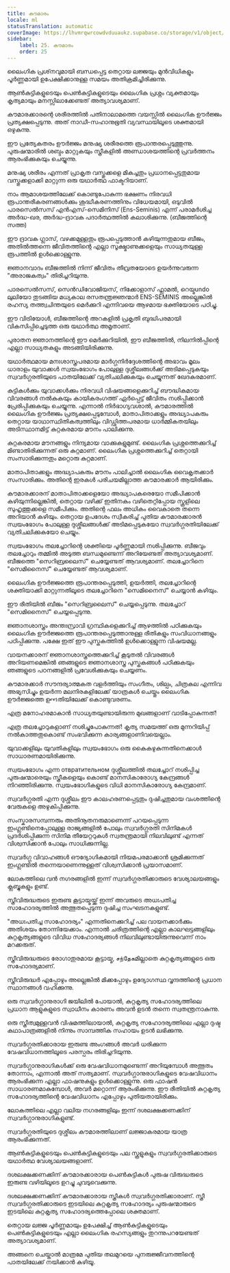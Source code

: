 ```yaml
---
title: കൗമാരം
locale: ml
statusTranslation: automatic
coverImage: https://lhvmrqwrcowdvduuaukz.supabase.co/storage/v1/object/public/strapi-uploads/small_cover-educacion-fundamental.webp-2d51a7828a2b1309555be27f7e2a61a0.webp
sidebar:
    label: 25. കൗമാരം
    order: 25
---
```

ലൈംഗിക പ്രശ്‌നവുമായി ബന്ധപ്പെട്ട തെറ്റായ ലജ്ജയും മുൻവിധികളും പൂർണ്ണമായി ഉപേക്ഷിക്കാനുള്ള സമയം അതിക്രമിച്ചിരിക്കുന്നു.

ആൺകുട്ടികളുടെയും പെൺകുട്ടികളുടെയും ലൈംഗിക പ്രശ്നം വ്യക്തമായും കൃത്യമായും മനസ്സിലാക്കേണ്ടത് അത്യാവശ്യമാണ്.

കൗമാരക്കാരന്റെ ശരീരത്തിൽ പതിനാലാമത്തെ വയസ്സിൽ ലൈംഗിക ഊർജ്ജം പ്രത്യക്ഷപ്പെടുന്നു. അത് നാഡീ-സഹാനുഭൂതി വ്യവസ്ഥയിലൂടെ ശക്തമായി ഒഴുകുന്നു.

ഈ പ്രത്യേകതരം ഊർജ്ജം മനുഷ്യ ശരീരത്തെ രൂപാന്തരപ്പെടുത്തുന്നു. പുരുഷന്മാരിൽ ശബ്ദം മാറ്റുകയും സ്ത്രീകളിൽ അണ്ഡാശയത്തിന്റെ പ്രവർത്തനം ആരംഭിക്കുകയും ചെയ്യുന്നു.

മനുഷ്യ ശരീരം എന്നത് പ്രാകൃത വസ്തുക്കളെ മികച്ചതും പ്രധാനപ്പെട്ടതുമായ വസ്തുക്കളാക്കി മാറ്റുന്ന ഒരു യഥാർത്ഥ ഫാക്ടറിയാണ്.

നാം ആമാശയത്തിലേക്ക് കൊണ്ടുപോകുന്ന ഭക്ഷണം നിരവധി രൂപാന്തരീകരണങ്ങൾക്കും ശുദ്ധീകരണത്തിനും വിധേയമായി, ഒടുവിൽ പാരസെൽസസ് എൻ‌എസ്-സെമിനിസ് (Ens-Seminis) എന്ന് പരാമർശിച്ച അർദ്ധ-ഖര, അർദ്ധ-ദ്രാവക പദാർത്ഥത്തിൽ കലാശിക്കുന്നു. (ബീജത്തിന്റെ സത്ത)

ഈ ദ്രാവക ഗ്ലാസ്, വഴക്കമുള്ളതും രൂപപ്പെടുത്താൻ കഴിയുന്നതുമായ ബീജം, അതിൽത്തന്നെ ജീവിതത്തിന്റെ എല്ലാ സൂക്ഷ്മാണുക്കളെയും സാധ്യതയുള്ള രൂപത്തിൽ ഉൾക്കൊള്ളുന്നു.

ജ്ഞാനവാദം ബീജത്തിൽ നിന്ന് ജീവിതം തീവ്രതയോടെ ഉയർന്നുവരുന്ന "അരാജകത്വം" തിരിച്ചറിയുന്നു.

പാരസെൽസസ്, സെൻഡി‌വോജിയസ്, നിക്കോളാസ് ഫ്ലാമൽ, റെയ്മundo ലുലിയോ തുടങ്ങിയ മധ്യകാല രസതന്ത്രജ്ഞന്മാർ ENS-SEMINIS അല്ലെങ്കിൽ രഹസ്യ തത്ത്വചിന്തയുടെ മെർക്കുറി എന്നിവയെ ആഴമായ ഭക്തിയോടെ പഠിച്ചു.

ഈ വിട്രിയോൾ, ബീജത്തിന്റെ അറകളിൽ പ്രകൃതി ബുദ്ധിപരമായി വികസിപ്പിച്ചെടുത്ത ഒരു യഥാർത്ഥ അമൃതാണ്.

പുരാതന ജ്ഞാനത്തിന്റെ ഈ മെർക്കുറിയിൽ, ഈ ബീജത്തിൽ, നിലനിൽപ്പിന്റെ എല്ലാ സാധ്യതകളും അടങ്ങിയിരിക്കുന്നു.

യഥാർത്ഥമായ മനഃശാസ്ത്രപരമായ മാർഗ്ഗനിർദ്ദേശത്തിന്റെ അഭാവം മൂലം ധാരാളം യുവാക്കൾ സ്വയംഭോഗം പോലുള്ള ദുശ്ശീലങ്ങൾക്ക് അടിമപ്പെടുകയും സ്വവർഗ്ഗരതിയുടെ പാതയിലേക്ക് വ്യതിചലിക്കുകയും ചെയ്യുന്നത് ഖേദകരമാണ്.

കുട്ടികൾക്കും യുവാക്കൾക്കും നിരവധി വിഷയങ്ങളെക്കുറിച്ച് ബൗദ്ധികമായ വിവരങ്ങൾ നൽകുകയും കായികരംഗത്ത് ഏർപ്പെട്ട് ജീവിതം നശിപ്പിക്കാൻ പ്രേരിപ്പിക്കുകയും ചെയ്യുന്നു. എന്നാൽ നിർഭാഗ്യവശാൽ, കൗമാരത്തിൽ ലൈംഗിക ഊർജ്ജം പ്രത്യക്ഷപ്പെടുമ്പോൾ, മാതാപിതാക്കളും അദ്ധ്യാപകരും തെറ്റായ യാഥാസ്ഥിതികത്വത്തിലും വിഡ്ഢിത്തപരമായ ധാർമ്മികതയിലും അടിസ്ഥാനമിട്ട് കുറ്റകരമായ മൗനം പാലിക്കുന്നു.

കുറ്റകരമായ മൗനങ്ങളും നിന്ദ്യമായ വാക്കുകളുമുണ്ട്. ലൈംഗിക പ്രശ്നത്തെക്കുറിച്ച് മിണ്ടാതിരിക്കുന്നത് ഒരു കുറ്റമാണ്. ലൈംഗിക പ്രശ്നത്തെക്കുറിച്ച് തെറ്റായി സംസാരിക്കുന്നതും മറ്റൊരു കുറ്റമാണ്.

മാതാപിതാക്കളും അദ്ധ്യാപകരും മൗനം പാലിച്ചാൽ ലൈംഗിക വൈകൃതക്കാർ സംസാരിക്കും. അതിന്റെ ഇരകൾ പരിചയമില്ലാത്ത കൗമാരക്കാർ ആയിരിക്കും.

കൗമാരക്കാരന് മാതാപിതാക്കളെയോ അദ്ധ്യാപകരെയോ സമീപിക്കാൻ കഴിയുന്നില്ലെങ്കിൽ, തെറ്റായ വഴിക്ക് ഇതിനകം വഴിതെറ്റിപ്പോയ സ്കൂളിലെ സുഹൃത്തുക്കളെ സമീപിക്കും. അതിന്റെ ഫലം അധികം വൈകാതെ തന്നെ അറിയാൻ കഴിയും. തെറ്റായ ഉപദേശം സ്വീകരിച്ച് പുതിയ കൗമാരക്കാരൻ സ്വയംഭോഗം പോലുള്ള ദുശ്ശീലങ്ങൾക്ക് അടിമപ്പെടുകയോ സ്വവർഗ്ഗരതിയിലേക്ക് വ്യതിചലിക്കുകയോ ചെയ്യും.

സ്വയംഭോഗം തലച്ചോറിന്റെ ശക്തിയെ പൂർണ്ണമായി നശിപ്പിക്കുന്നു. ബീജവും തലച്ചോറും തമ്മിൽ അടുത്ത ബന്ധമുണ്ടെന്ന് അറിയേണ്ടത് അത്യാവശ്യമാണ്. ബീജത്തെ "സെറിബ്രലൈസ്" ചെയ്യേണ്ടത് ആവശ്യമാണ്. തലച്ചോറിനെ "സെമിനൈസ്" ചെയ്യേണ്ടത് ആവശ്യമാണ്.

ലൈംഗിക ഊർജ്ജത്തെ രൂപാന്തരപ്പെടുത്തി, ഉയർത്തി, തലച്ചോറിന്റെ ശക്തിയാക്കി മാറ്റുന്നതിലൂടെ തലച്ചോറിനെ "സെമിനൈസ്" ചെയ്യാൻ കഴിയും.

ഈ രീതിയിൽ ബീജം "സെറിബ്രലൈസ്" ചെയ്യപ്പെടുന്നു. തലച്ചോറ് "സെമിനൈസ്" ചെയ്യപ്പെടുന്നു.

ജ്ഞാനശാസ്ത്രം അന്തഃസ്രാവി ഗ്രന്ഥികളെക്കുറിച്ച് ആഴത്തിൽ പഠിക്കുകയും ലൈംഗിക ഊർജ്ജത്തെ രൂപാന്തരപ്പെടുത്താനുള്ള രീതികളും സംവിധാനങ്ങളും പഠിപ്പിക്കുന്നു. പക്ഷേ ഇത് ഈ പുസ്തകത്തിൽ ഉൾക്കൊള്ളുന്ന വിഷയമല്ല.

വായനക്കാരന് ജ്ഞാനശാസ്ത്രത്തെക്കുറിച്ച് കൂടുതൽ വിവരങ്ങൾ അറിയണമെങ്കിൽ ഞങ്ങളുടെ ജ്ഞാനശാസ്ത്ര പുസ്തകങ്ങൾ പഠിക്കുകയും ഞങ്ങളുടെ പഠനങ്ങളിൽ പ്രവേശിക്കുകയും ചെയ്യണം.

കൗമാരക്കാർ സൗന്ദര്യാത്മകത വളർത്തിയും സംഗീതം, ശില്പം, ചിത്രകല എന്നിവ അഭ്യസിച്ചും ഉയർന്ന മലനിരകളിലേക്ക് യാത്രകൾ ചെയ്തും ലൈംഗിക ഊർജ്ജത്തെ ഉન્નതിയിലേക്ക് കൊണ്ടുവരണം.

എത്ര മനോഹരമാകാൻ സാധ്യതയുണ്ടായിരുന്ന മുഖങ്ങളാണ് വാടിപ്പോകുന്നത്!

എത്ര തലച്ചോറുകളാണ് നശിച്ചുപോകുന്നത്! കൃത്യ സമയത്ത് ഒരു മുന്നറിയിപ്പ് നൽകാത്തതുകൊണ്ട് സംഭവിക്കുന്ന കാര്യങ്ങളാണിവയെല്ലാം.

യുവാക്കളിലും യുവതികളിലും സ്വയംഭോഗം ഒരു കൈകഴുകുന്നതിനെക്കാൾ സാധാരണമായിരിക്കുന്നു.

സ്വയംഭോഗം എന്ന отвратительном ദുശ്ശീലത്തിൽ തലച്ചോറ് നശിപ്പിച്ച പുരുഷന്മാരെയും സ്ത്രീകളെയും കൊണ്ട് മാനസികാരോഗ്യ കേന്ദ്രങ്ങൾ നിറഞ്ഞിരിക്കുന്നു. സ്വയംഭോഗികളുടെ വിധി മാനസികാരോഗ്യ കേന്ദ്രമാണ്.

സ്വവർഗ്ഗരതി എന്ന ദുശ്ശീലം ഈ കാലഹരണപ്പെട്ടതും ദുഷിച്ചതുമായ വംശത്തിന്റെ വേരുകളെ അഴുകിപ്പിക്കുന്നു.

സംസ്കാരസമ്പന്നരും അതിനൂതനരുമാണെന്ന് പറയപ്പെടുന്ന ഇംഗ്ലണ്ടിനെപ്പോലുള്ള രാജ്യങ്ങളിൽ പോലും സ്വവർഗ്ഗരതി സിനിമകൾ പ്രദർശിപ്പിക്കുന്ന സിനിമ തീയേറ്ററുകൾ സ്വതന്ത്രമായി നിലവിലുണ്ട് എന്നത് വിശ്വസിക്കാൻ പോലും സാധിക്കുന്നില്ല.

സ്വവർഗ്ഗ വിവാഹങ്ങൾ ഔദ്യോഗികമായി നിയമപരമാക്കാൻ ശ്രമിക്കുന്നത് ഇംഗ്ലണ്ടിൽ തന്നെയാണെന്നുള്ളത് വിശ്വസിക്കാൻ പ്രയാസമാണ്.

ലോകത്തിലെ വൻ നഗരങ്ങളിൽ ഇന്ന് സ്വവർഗ്ഗരതിക്കാരുടെ വേശ്യാലയങ്ങളും ക്ലബ്ബുകളും ഉണ്ട്.

സ്ത്രീവിരുദ്ധരുടെ ഇരുണ്ട കൂട്ടായ്മയ്ക്ക് ഇന്ന് അവരുടെ അധഃപതിച്ച സാഹോദര്യത്തിൽ അത്ഭുതപ്പെടുന്ന ദുഷിച്ച സംഘടനകളുണ്ട്.

"അധഃപതിച്ച സാഹോദര്യം" എന്നതിനെക്കുറിച്ച് പല വായനക്കാർക്കും അതിശയം തോന്നിയേക്കാം. എന്നാൽ ചരിത്രത്തിന്റെ എല്ലാ കാലഘട്ടങ്ങളിലും കുറ്റകൃത്യങ്ങളുടെ വിവിധ സഹോദര്യങ്ങൾ നിലവിലുണ്ടായിരുന്നുവെന്ന് നാം മറക്കരുത്.

സ്ത്രീവിരുദ്ധരുടെ രോഗാതുരമായ കൂട്ടായ്മ, சந்தேகമില്ലാതെ കുറ്റകൃത്യങ്ങളുടെ ഒരു സഹോദര്യമാണ്.

സ്ത്രീവിരുദ്ധർ എപ്പോഴും അല്ലെങ്കിൽ മിക്കപ്പോഴും ഉദ്യോഗസ്ഥ വൃന്ദത്തിന്റെ പ്രധാന സ്ഥാനങ്ങൾ വഹിക്കുന്നു.

ഒരു സ്വവർഗ്ഗാനുരാഗി ജയിലിൽ പോയാൽ, കുറ്റകൃത്യ സഹോദര്യത്തിലെ പ്രധാന ആളുകളുടെ സ്വാധീനം കാരണം അവൻ ഉടൻ തന്നെ സ്വതന്ത്രനാകുന്നു.

ഒരു സ്ത്രീത്വമുള്ളവൻ വിഷമത്തിലായാൽ, കുറ്റകൃത്യ സഹോദര്യത്തിലെ എല്ലാ ദുഷ്ട കഥാപാത്രങ്ങളിൽ നിന്നും സാമ്പത്തിക സഹായം ഉടൻ ലഭിക്കുന്നു.

സ്വവർഗ്ഗരതിക്കാരായ ഇരുണ്ട അംഗങ്ങൾ അവർ ധരിക്കുന്ന വേഷവിധാനത്തിലൂടെ പരസ്പരം തിരിച്ചറിയുന്നു.

സ്വവർഗ്ഗാനുരാഗികൾക്ക് ഒരു വേഷവിധാനമുണ്ടെന്ന് അറിയുമ്പോൾ അത്ഭുതം തോന്നാം, എന്നാൽ അത് സത്യമാണ്. സ്വവർഗ്ഗാനുരാഗികളുടെ വേഷവിധാനം ആരംഭിക്കുന്ന എല്ലാ ഫാഷനുകളും ഉൾക്കൊള്ളുന്നു. ഒരു ഫാഷൻ സാധാരണമാകുമ്പോൾ, അവർ മറ്റൊന്ന് ആരംഭിക്കുന്നു. ഈ രീതിയിൽ കുറ്റകൃത്യ സഹോദര്യത്തിന്റെ വേഷവിധാനം എപ്പോഴും പുതിയതായിരിക്കും.

ലോകത്തിലെ എല്ലാ വലിയ നഗരങ്ങളിലും ഇന്ന് ദശലക്ഷക്കണക്കിന് സ്വവർഗ്ഗാനുരാഗികളുണ്ട്.

സ്വവർഗ്ഗരതിയുടെ ദുശ്ശീലം കൗമാരത്തിലാണ് ലജ്ജാകരമായ യാത്ര ആരംഭിക്കുന്നത്.

ആൺകുട്ടികളുടെയും പെൺകുട്ടികളുടെയും പല സ്കൂളുകളും സ്വവർഗ്ഗരതിക്കാരുടെ യഥാർത്ഥ വേശ്യാലയങ്ങളാണ്.

ദശലക്ഷക്കണക്കിന് കൗമാരക്കാരായ പെൺകുട്ടികൾ പുരുഷ വിരുദ്ധരുടെ ഇരുണ്ട വഴിയിലൂടെ ഉറച്ചു ചുവടുവെക്കുന്നു.

ദശലക്ഷക്കണക്കിന് കൗമാരക്കാരായ സ്ത്രീകൾ സ്വവർഗ്ഗരതിക്കാരാണ്. സ്ത്രീ സ്വവർഗ്ഗരതിക്കാരുടെ ഇടയിലെ കുറ്റകൃത്യ സഹോദര്യം പുരുഷന്മാരുടെ ഇടയിലെ കുറ്റകൃത്യ സഹോദര്യത്തെപ്പോലെ ശക്തമാണ്.

തെറ്റായ ലജ്ജ പൂർണ്ണമായും ഉപേക്ഷിച്ച് ആൺകുട്ടികളുടെയും പെൺകുട്ടികളുടെയും എല്ലാ ലൈംഗിക രഹസ്യങ്ങളും തുറന്നുപറയേണ്ടത് അത്യാവശ്യമാണ്.

അങ്ങനെ ചെയ്താൽ മാത്രമേ പുതിയ തലമുറയെ പുനരുജ്ജീവനത്തിന്റെ പാതയിലേക്ക് നയിക്കാൻ കഴിയൂ.

